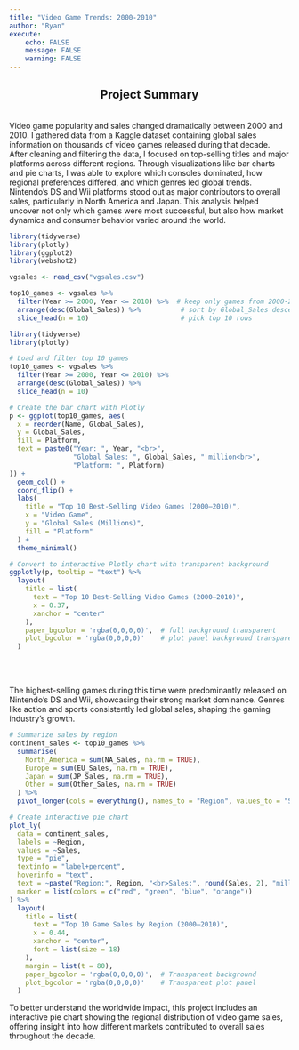 ```yaml
---
title: "Video Game Trends: 2000-2010"
author: "Ryan"
execute:
    echo: FALSE
    message: FALSE
    warning: FALSE
---
```


<h2 style="text-align: center;">Project Summary</h2>
<br>
Video game popularity and sales changed dramatically between 2000 and 2010. I gathered data from a Kaggle dataset containing global sales information on thousands of video games released during that decade. After cleaning and filtering the data, I focused on top-selling titles and major platforms across different regions. Through visualizations like bar charts and pie charts, I was able to explore which consoles dominated, how regional preferences differed, and which genres led global trends. Nintendo’s DS and Wii platforms stood out as major contributors to overall sales, particularly in North America and Japan. This analysis helped uncover not only which games were most successful, but also how market dynamics and consumer behavior varied around the world.






```r
library(tidyverse)
library(plotly)
library(ggplot2)
library(webshot2)

vgsales <- read_csv("vgsales.csv")

top10_games <- vgsales %>%
  filter(Year >= 2000, Year <= 2010) %>%  # keep only games from 2000-2010
  arrange(desc(Global_Sales)) %>%          # sort by Global_Sales descending
  slice_head(n = 10)                       # pick top 10 rows


```





```r
library(tidyverse)
library(plotly)

# Load and filter top 10 games
top10_games <- vgsales %>%
  filter(Year >= 2000, Year <= 2010) %>%
  arrange(desc(Global_Sales)) %>%
  slice_head(n = 10)

# Create the bar chart with Plotly
p <- ggplot(top10_games, aes(
  x = reorder(Name, Global_Sales),
  y = Global_Sales,
  fill = Platform,
  text = paste0("Year: ", Year, "<br>",
                "Global Sales: ", Global_Sales, " million<br>",
                "Platform: ", Platform)
)) +
  geom_col() +
  coord_flip() +
  labs(
    title = "Top 10 Best-Selling Video Games (2000–2010)",
    x = "Video Game",
    y = "Global Sales (Millions)",
    fill = "Platform"
  ) +
  theme_minimal()

# Convert to interactive Plotly chart with transparent background
ggplotly(p, tooltip = "text") %>%
  layout(
    title = list(
      text = "Top 10 Best-Selling Video Games (2000–2010)",
      x = 0.37,
      xanchor = "center"
    ),
    paper_bgcolor = 'rgba(0,0,0,0)',  # full background transparent
    plot_bgcolor = 'rgba(0,0,0,0)'    # plot panel background transparent
  )

```
<br><br>

The highest-selling games during this time were predominantly released on Nintendo’s DS and Wii, showcasing their strong market dominance. Genres like action and sports consistently led global sales, shaping the gaming industry’s growth. 
```r
# Summarize sales by region
continent_sales <- top10_games %>%
  summarise(
    North_America = sum(NA_Sales, na.rm = TRUE),
    Europe = sum(EU_Sales, na.rm = TRUE),
    Japan = sum(JP_Sales, na.rm = TRUE),
    Other = sum(Other_Sales, na.rm = TRUE)
  ) %>%
  pivot_longer(cols = everything(), names_to = "Region", values_to = "Sales")

# Create interactive pie chart
plot_ly(
  data = continent_sales,
  labels = ~Region,
  values = ~Sales,
  type = "pie",
  textinfo = "label+percent",
  hoverinfo = "text",
  text = ~paste("Region:", Region, "<br>Sales:", round(Sales, 2), "million"),
  marker = list(colors = c("red", "green", "blue", "orange"))
) %>%
  layout(
    title = list(
      text = "Top 10 Game Sales by Region (2000–2010)",
      x = 0.44,
      xanchor = "center",
      font = list(size = 18)
    ),
    margin = list(t = 80),
    paper_bgcolor = 'rgba(0,0,0,0)',  # Transparent background
    plot_bgcolor = 'rgba(0,0,0,0)'    # Transparent plot panel
  )
```
To better understand the worldwide impact, this project includes an interactive pie chart showing the regional distribution of video game sales, offering insight into how different markets contributed to overall sales throughout the decade.

